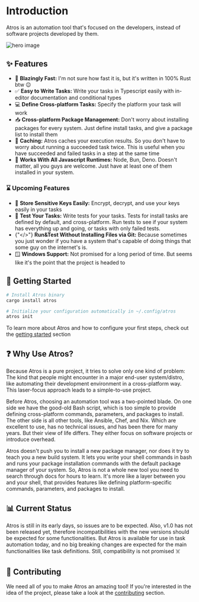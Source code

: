 
# Introduction

Atros is an automation tool that's focused on the developers, instead of software projects developed by them.

<div style={{position: "relative", width: '100%', height: 512}}>
<Image
  alt="hero image"
  src="/hero-image.jpeg"
  fill
  style={{ borderRadius: "12px", marginTop: '16px' }}
/>
</div>

## ✨ Features

- 🚀 **Blazingly Fast:** I'm not sure how fast it is, but it's written in 100% Rust btw 😉
- ✅ **Easy to Write Tasks:** Write your tasks in Typescript easily with in-editor documentation and conditional types
- 💻 **Define Cross-platform Tasks:** Specify the platform your task will work
- 📥 **Cross-platform Package Management:** Don't worry about installing packages for every system. Just define install tasks, and give a package list to install them
- 💾 **Caching:** Atros caches your execution results. So you don't have to worry about running a succeeded task twice. This is useful when you have succeeded and failed tasks in a step at the same time
- 🤝 **Works With All Javascript Runtimes:** Node, Bun, Deno. Doesn't matter, all you guys are welcome. Just have at least one of them installed in your system.

### ⌛ Upcoming Features

- 🔑 **Store Sensitive Keys Easily:** Encrypt, decrypt, and use your keys easily in your tasks
- 🧪 **Test Your Tasks:** Write tests for your tasks. Tests for install tasks are defined by default, and cross-platform. Run tests to see if your system has everything up and going, or tasks with only failed tests.
- {"</>"} **Run&Test Without Installing Files via Git:** Because sometimes you just wonder if you have a system that's capable of doing things that some guy on the internet's is.
- 🪟 **Windows Support:** Not promised for a long period of time. But seems like it's the point that the project is headed to

## 💫 Getting Started

```sh
# Install Atros binary
cargo install atros

# Initialize your configuration automatically in ~/.config/atros
atros init
```

To learn more about Atros and how to configure your first steps, check out the [getting started](/getting-started/first-steps) section


## ❓ Why Use Atros?

Because Atros is a pure project, it tries to solve only one kind of problem: The kind that people might encounter in a major end-user system/distro, like automating their development environment in a cross-platform way. This laser-focus approach leads to a simple-to-use project.

Before Atros, choosing an automation tool was a two-pointed blade. On one side we have the good-old Bash script, which is too simple to provide defining cross-platform commands, parameters, and packages to install. The other side is all other tools, like Ansible, Chef, and Nix. Which are excellent to use, has no technical issues, and has been there for many years. But their view of life differs. They either focus on software projects or introduce overhead.

Atros doesn't push you to install a new package manager, nor does it try to teach you a new build system. It lets you write your shell commands in bash and runs your package installation commands with the default package manager of your system. So, Atros is not a whole new tool you need to search through docs for hours to learn. It's more like a layer between you and your shell, that provides features like defining platform-specific commands, parameters, and packages to install.

## 📊 Current Status

Atros is still in its early days, so issues are to be expected. Also, v1.0 has not been released yet, therefore incompatibilities with the new versions should be expected for some functionalities. But Atros is available for use in task automation today, and no big breaking changes are expected for the main functionalities like task definitions. Still, compatibility is not promised ☠️

## 💬 Contributing

We need all of you to make Atros an amazing tool! If you're interested in the idea of the project, please take a look at the [contributing](/contributing) section.
